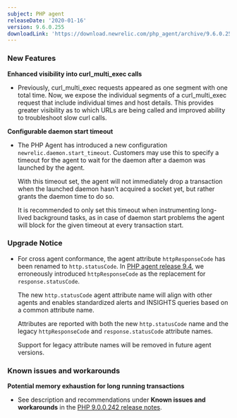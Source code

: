 ```yaml
---
subject: PHP agent
releaseDate: '2020-01-16'
version: 9.6.0.255
downloadLink: 'https://download.newrelic.com/php_agent/archive/9.6.0.255'
---
```


### New Features

**Enhanced visibility into curl_multi_exec calls**

* Previously, curl_multi_exec requests appeared as one segment with one total time. Now, we expose the individual segments of a curl_multi_exec request that include individual times and host details. This provides greater visibility as to which URLs are being called and improved ability to troubleshoot slow curl calls.

**Configurable daemon start timeout**

* The PHP Agent has introduced a new configuration `newrelic.daemon.start_timeout`. Customers may use this to specify a timeout for the agent to wait for the daemon after a daemon was launched by the agent.

  With this timeout set, the agent will not immediately drop a transaction when the launched daemon hasn't acquired a socket yet, but rather grants the daemon time to do so.

  It is recommended to only set this timeout when instrumenting long-lived background tasks, as in case of daemon start problems the agent will block for the given timeout at every transaction start.

### Upgrade Notice

* For cross agent conformance, the agent attribute `httpResponseCode` has been renamed to `http.statusCode`. In [PHP agent release 9.4](https://docs.newrelic.com/docs/release-notes/agent-release-notes/php-release-notes/php-agent-940249), we erroneously introduced `httpResponseCode` as the replacement for `response.statusCode`.

  The new `http.statusCode` agent attribute name will align with other agents and enables standardized alerts and INSIGHTS queries based on a common attribute name.

  Attributes are reported with both the new `http.statusCode` name and the  
  legacy `httpResponseCode` and `response.statusCode` attribute names.

  Support for legacy attribute names will be removed in future agent versions.

### Known issues and workarounds

**Potential memory exhaustion for long running transactions**

* See description and recommendations under **Known issues and workarounds** in the [PHP 9.0.0.242 release notes](https://docs.newrelic.com/docs/release-notes/agent-release-notes/php-release-notes/php-agent-900242).

